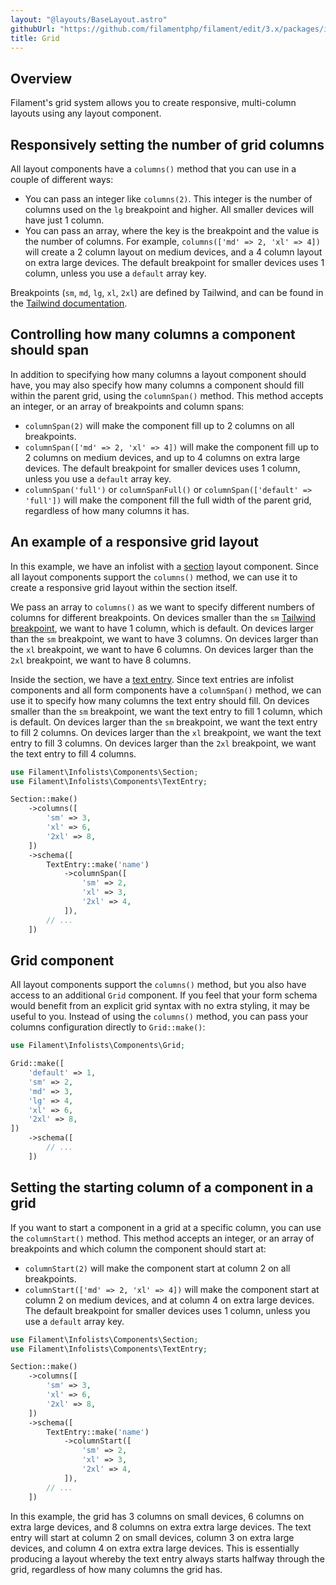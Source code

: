 ```yaml
---
layout: "@layouts/BaseLayout.astro"
githubUrl: "https://github.com/filamentphp/filament/edit/3.x/packages/infolists/docs/04-layout/02-grid.md"
title: Grid
---
```


## Overview

Filament's grid system allows you to create responsive, multi-column layouts using any layout component.

## Responsively setting the number of grid columns

All layout components have a `columns()` method that you can use in a couple of different ways:

- You can pass an integer like `columns(2)`. This integer is the number of columns used on the `lg` breakpoint and higher. All smaller devices will have just 1 column.
- You can pass an array, where the key is the breakpoint and the value is the number of columns. For example, `columns(['md' => 2, 'xl' => 4])` will create a 2 column layout on medium devices, and a 4 column layout on extra large devices. The default breakpoint for smaller devices uses 1 column, unless you use a `default` array key.

Breakpoints (`sm`, `md`, `lg`, `xl`, `2xl`) are defined by Tailwind, and can be found in the [Tailwind documentation](https://tailwindcss.com/docs/responsive-design#overview).

## Controlling how many columns a component should span

In addition to specifying how many columns a layout component should have, you may also specify how many columns a component should fill within the parent grid, using the `columnSpan()` method. This method accepts an integer, or an array of breakpoints and column spans:

- `columnSpan(2)` will make the component fill up to 2 columns on all breakpoints.
- `columnSpan(['md' => 2, 'xl' => 4])` will make the component fill up to 2 columns on medium devices, and up to 4 columns on extra large devices. The default breakpoint for smaller devices uses 1 column, unless you use a `default` array key.
- `columnSpan('full')` or `columnSpanFull()` or `columnSpan(['default' => 'full'])` will make the component fill the full width of the parent grid, regardless of how many columns it has.

## An example of a responsive grid layout

In this example, we have an infolist with a [section](section) layout component. Since all layout components support the `columns()` method, we can use it to create a responsive grid layout within the section itself.

We pass an array to `columns()` as we want to specify different numbers of columns for different breakpoints. On devices smaller than the `sm` [Tailwind breakpoint](https://tailwindcss.com/docs/responsive-design#overview), we want to have 1 column, which is default. On devices larger than the `sm` breakpoint, we want to have 3 columns. On devices larger than the `xl` breakpoint, we want to have 6 columns. On devices larger than the `2xl` breakpoint, we want to have 8 columns.

Inside the section, we have a [text entry](../entries/text). Since text entries are infolist components and all form components have a `columnSpan()` method, we can use it to specify how many columns the text entry should fill. On devices smaller than the `sm` breakpoint, we want the text entry to fill 1 column, which is default. On devices larger than the `sm` breakpoint, we want the text entry to fill 2 columns. On devices larger than the `xl` breakpoint, we want the text entry to fill 3 columns. On devices larger than the `2xl` breakpoint, we want the text entry to fill 4 columns.

```php
use Filament\Infolists\Components\Section;
use Filament\Infolists\Components\TextEntry;

Section::make()
    ->columns([
        'sm' => 3,
        'xl' => 6,
        '2xl' => 8,
    ])
    ->schema([
        TextEntry::make('name')
            ->columnSpan([
                'sm' => 2,
                'xl' => 3,
                '2xl' => 4,
            ]),
        // ...
    ])
```

## Grid component

All layout components support the `columns()` method, but you also have access to an additional `Grid` component. If you feel that your form schema would benefit from an explicit grid syntax with no extra styling, it may be useful to you. Instead of using the `columns()` method, you can pass your columns configuration directly to `Grid::make()`:

```php
use Filament\Infolists\Components\Grid;

Grid::make([
    'default' => 1,
    'sm' => 2,
    'md' => 3,
    'lg' => 4,
    'xl' => 6,
    '2xl' => 8,
])
    ->schema([
        // ...
    ])
```

## Setting the starting column of a component in a grid

If you want to start a component in a grid at a specific column, you can use the `columnStart()` method. This method accepts an integer, or an array of breakpoints and which column the component should start at:

- `columnStart(2)` will make the component start at column 2 on all breakpoints.
- `columnStart(['md' => 2, 'xl' => 4])` will make the component start at column 2 on medium devices, and at column 4 on extra large devices. The default breakpoint for smaller devices uses 1 column, unless you use a `default` array key.

```php
use Filament\Infolists\Components\Section;
use Filament\Infolists\Components\TextEntry;

Section::make()
    ->columns([
        'sm' => 3,
        'xl' => 6,
        '2xl' => 8,
    ])
    ->schema([
        TextEntry::make('name')
            ->columnStart([
                'sm' => 2,
                'xl' => 3,
                '2xl' => 4,
            ]),
        // ...
    ])
```

In this example, the grid has 3 columns on small devices, 6 columns on extra large devices, and 8 columns on extra extra large devices. The text entry will start at column 2 on small devices, column 3 on extra large devices, and column 4 on extra extra large devices. This is essentially producing a layout whereby the text entry always starts halfway through the grid, regardless of how many columns the grid has.
